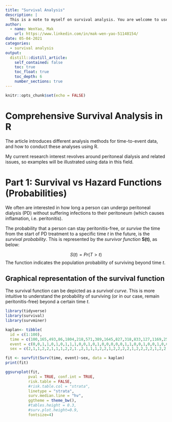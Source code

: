 ```yaml
---
title: "Survival Analysis"
description: |
  This is a note to myself on survival analysis. You are welcome to use the information. 
author:
  - name: WenYao, Mak 
    url: https://www.linkedin.com/in/mak-wen-yao-51148154/
date: 05-04-2021
categories: 
  - survival analysis
output:
  distill::distill_article:
    self_contained: false
    toc: true
    toc_float: true
    toc_depth: 6
    number_sections: true
---
```



```r
knitr::opts_chunk$set(echo = FALSE)
```

# Comprehensive Survival Analysis in R

The article introduces different analysis methods for time-to-event data, and how to conduct these analyses using R. 

My current research interest revolves around peritoneal dialysis and related issues, so examples will be illustrated using data in this field.

# Part 1: Survival vs Hazard Functions (Probabilities) 

We often are interested in how long a person can undergo peritoneal dialysis (PD) without suffering infections to their peritoneum (which causes inflamation, i.e. peritonitis). 

The probability that a person can stay peritonitis-free, or *survive* the time from the start of PD treatment to a specific time *t* in the future, is the *survival probability*. This is represented by the *survivor function* **S(t)**, as below: 

$$S(t)=Pr(T>t)$$
The function indicates the population probability of surviving beyond time *t*. 

## Graphical representation of the survival function 

The survival function can be depicted as a *survival curve*. This is more intuitive to understand the probability of surviving (or in our case, remain peritonitis-free) beyond a certain time *t*. 

```r
library(tidyverse) 
library(survival)
library(survminer)

kaplan<- tibble(
  id = c(1:100),
  time = c(100,165,493,86,1804,218,571,389,1645,827,318,833,127,1169,254,1560,129,32,38,100,1227,1353,188,215,502,158,210,78,1588,144,1824,699,157,1058,1476,736,78,265,869,31,936,351,289,465,224,12,3,451,1539,1533,469,30,1484,586,618,29,105,110,73,124,1750,23,68,1099,706,522,566,36,115,165,213,730,603,257,1666,52,1,45,206,114,189,36,343,1270,693,4,421,184,154,769,65,63,42,79,98,121,54,979,434,632), 
  event = c(0,0,1,1,0,1,0,1,1,1,0,0,1,0,1,0,0,0,0,0,1,1,0,0,1,0,0,1,0,0,0,0,1,0,0,0,1,0,1,1,0,1,0,0,0,0,0,0,0,0,0,0,0,1,1,0,0,0,1,0,1,0,1,1,1,1,0,1,0,1,0,0,0,0,0,0,1,0,1,0,1,0,0,0,0,0,1,1,0,0,0,0,0,0,0,0,1,1,1,1), 
  sex = c(2,1,1,2,2,1,1,1,2,2,1.,2,1,1,1,2,2,1,2,2,2,2,1,2,2,2,2,1,2,2,2,1,2,1,1,2,1,2,1,1,1,2,2,2,1,2,2,1,2,2,1,1,2,2,2,2,1,2,2,1,1,1,2,1,1,2,2,1,1,2,2,1,2,1,2,2,2,1,1,1,1,1,2,2,2,1,1,1,2,2,1,2,2,1,1,1,2,1,2,2))

fit <- survfit(Surv(time, event)~sex, data = kaplan)
print(fit)

ggsurvplot(fit,
          pval = TRUE, conf.int = TRUE,
          risk.table = FALSE, 
          #risk.table.col = "strata", 
          linetype = "strata",
          surv.median.line = "hv",
          ggtheme = theme_bw(), 
          #tables.height = 0.3,
          #surv.plot.height=0.9, 
          fontsize=4)
```






